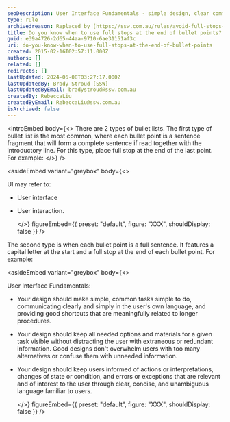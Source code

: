 ```yaml
---
seoDescription: User Interface Fundamentals - simple design, clear communication, and meaningful shortcuts for easy tasks, with visible options and minimal distraction.
type: rule
archivedreason: Replaced by [https://ssw.com.au/rules/avoid-full-stops-in-bullet-point-lists/](/rules/avoid-full-stops-in-bullet-point-lists)
title: Do you know when to use full stops at the end of bullet points?
guid: e39a4726-2d65-44aa-9710-6ae31151af3c
uri: do-you-know-when-to-use-full-stops-at-the-end-of-bullet-points
created: 2015-02-16T02:57:11.000Z
authors: []
related: []
redirects: []
lastUpdated: 2024-06-08T03:27:17.000Z
lastUpdatedBy: Brady Stroud [SSW]
lastUpdatedByEmail: bradystroud@ssw.com.au
createdBy: RebeccaLiu
createdByEmail: RebeccaLiu@ssw.com.au
isArchived: false
---
```


<introEmbed
  body={<>
There are 2 types of bullet lists. The first type of bullet list is the most common, where each bullet point is a sentence fragment that will form a complete sentence if read together with the introductory line. For this type, place full stop at the end of the last point. For example:
  </>}
/>

<asideEmbed
  variant="greybox"
  body={<>
    
UI may refer to:

* User interface
* User interaction.

  </>}
  figureEmbed={{
    preset: "default",
    figure: "XXX",
    shouldDisplay: false
  }}
/>


The second type is when each bullet point is a full sentence. It features a capital letter at the start and a full stop at the end of each bullet point. For example:


<asideEmbed
  variant="greybox"
  body={<>
    
User Interface Fundamentals:

* Your design should make simple, common tasks simple to do, communicating clearly and simply in the user's own language, and providing good shortcuts that are meaningfully related to longer procedures.
* Your design should keep all needed options and materials for a given task visible without distracting the user with extraneous or redundant information. Good designs don't overwhelm users with too many alternatives or confuse them with unneeded information.
* Your design should keep users informed of actions or interpretations, changes of state or condition, and errors or exceptions that are relevant and of interest to the user through clear, concise, and unambiguous language familiar to users.

  </>}
  figureEmbed={{
    preset: "default",
    figure: "XXX",
    shouldDisplay: false
  }}
/>

